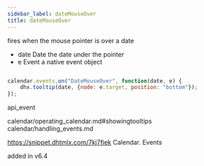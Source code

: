 ```yaml
---
sidebar_label: dateMouseOver
title: dateMouseOver
---
```



          


<Short>
fires when the mouse pointer is over a date


</Short>



- date  	Date    	the date under the pointer
- e 		Event		a native event object


~~~js

calendar.events.on("DateMouseOver", function(date, e) {
    dhx.tooltip(date, {node: e.target, position: "bottom"});
});


~~~
 api_event

<Descr>






</Descr>



calendar/operating_calendar.md#showingtooltips
calendar/handling_events.md


https://snippet.dhtmlx.com/7kj7fiek	Calendar. Events


 added in v6.4